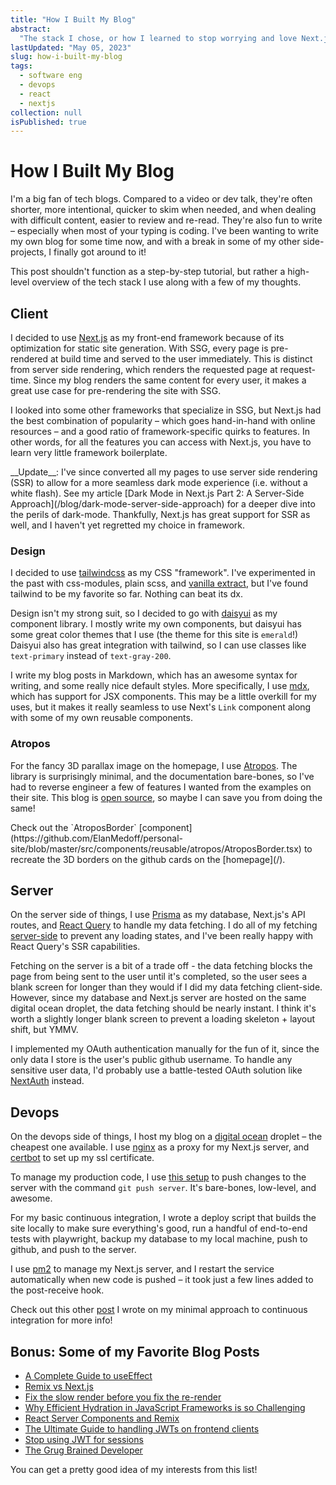```yaml
---
title: "How I Built My Blog"
abstract:
  "The stack I chose, or how I learned to stop worrying and love Next.js, mdx, prisma, and tailwind"
lastUpdated: "May 05, 2023"
slug: how-i-built-my-blog
tags:
  - software eng
  - devops
  - react
  - nextjs
collection: null
isPublished: true
---
```


# How I Built My Blog

I'm a big fan of tech blogs. Compared to a video or dev talk, they're often shorter, more
intentional, quicker to skim when needed, and when dealing with difficult content, easier to review
and re-read. They're also fun to write – especially when most of your typing is coding. I've been
wanting to write my own blog for some time now, and with a break in some of my other side-projects,
I finally got around to it!

This post shouldn't function as a step-by-step tutorial, but rather a high-level overview of the
tech stack I use along with a few of my thoughts.

## Client

I decided to use [Next.js](https://nextjs.org/) as my front-end framework because of its
optimization for static site generation. With SSG, every page is pre-rendered at build time and
served to the user immediately. This is distinct from server side rendering, which renders the
requested page at request-time. Since my blog renders the same content for every user, it makes a
great use case for pre-rendering the site with SSG.

I looked into some other frameworks that specialize in SSG, but Next.js had the best combination of
popularity – which goes hand-in-hand with online resources – and a good ratio of framework-specific
quirks to features. In other words, for all the features you can access with Next.js, you have to
learn very little framework boilerplate.

<Info>
  __Update__: I've since converted all my pages to use server side rendering (SSR) to allow for a
  more seamless dark mode experience (i.e. without a white flash). See my article [Dark Mode in
  Next.js Part 2: A Server-Side Approach](/blog/dark-mode-server-side-approach) for a deeper dive
  into the perils of dark-mode. Thankfully, Next.js has great support for SSR as well, and I haven't
  yet regretted my choice in framework.
</Info>

### Design

I decided to use [tailwindcss](https://tailwindcss.com/) as my CSS "framework". I've experimented in
the past with css-modules, plain scss, and [vanilla extract](https://vanilla-extract.style/), but
I've found tailwind to be my favorite so far. Nothing can beat its dx.

Design isn't my strong suit, so I decided to go with [daisyui](https://daisyui.com/) as my component
library. I mostly write my own components, but daisyui has some great color themes that I use (the
theme for this site is `emerald`!) Daisyui also has great integration with tailwind, so I can use
classes like `text-primary` instead of `text-gray-200`.

I write my blog posts in Markdown, which has an awesome syntax for writing, and some really nice
default styles. More specifically, I use [mdx](https://mdxjs.com/), which has support for JSX
components. This may be a little overkill for my uses, but it makes it really seamless to use Next's
`Link` component along with some of my own reusable components.

### Atropos

For the fancy 3D parallax image on the homepage, I use [Atropos](https://atroposjs.com/). The
library is surprisingly minimal, and the documentation bare-bones, so I've had to reverse engineer a
few of features I wanted from the examples on their site. This blog is
[open source](https://github.com/ElanMedoff/personal-site), so maybe I can save you from doing the
same!

<Info>
  Check out the `AtroposBorder`
  [component](https://github.com/ElanMedoff/personal-site/blob/master/src/components/reusable/atropos/AtroposBorder.tsx)
  to recreate the 3D borders on the github cards on the [homepage](/).
</Info>

## Server

On the server side of things, I use [Prisma](https://www.prisma.io/) as my database, Next.js's API
routes, and [React Query](https://tanstack.com/query/v3/) to handle my data fetching. I do all of my
fetching [server-side](https://tanstack.com/query/v3/docs/react/guides/ssr) to prevent any loading
states, and I've been really happy with React Query's SSR capabilities.

Fetching on the server is a bit of a trade off - the data fetching blocks the page from being sent
to the user until it's completed, so the user sees a blank screen for longer than they would if I
did my data fetching client-side. However, since my database and Next.js server are hosted on the
same digital ocean droplet, the data fetching should be nearly instant. I think it's worth a
slightly longer blank screen to prevent a loading skeleton + layout shift, but YMMV.

I implemented my OAuth authentication manually for the fun of it, since the only data I store is the
user's public github username. To handle any sensitive user data, I'd probably use a battle-tested
OAuth solution like [NextAuth](https://next-auth.js.org/) instead.

## Devops

On the devops side of things, I host my blog on a [digital ocean](https://www.digitalocean.com/)
droplet – the cheapest one available. I use [nginx](https://www.nginx.com/) as a proxy for my
Next.js server, and [certbot](https://certbot.eff.org/) to set up my ssl certificate.

To manage my production code, I use [this setup](https://toroid.org/git-website-howto) to push
changes to the server with the command `git push server`. It's bare-bones, low-level, and awesome.

For my basic continuous integration, I wrote a deploy script that builds the site locally to make
sure everything's good, run a handful of end-to-end tests with playwright, backup my database to my
local machine, push to github, and push to the server.

I use [pm2](https://pm2.keymetrics.io/) to manage my Next.js server, and I restart the service
automatically when new code is pushed – it took just a few lines added to the post-receive hook.

Check out this other [post](/blog/third-party-narration-rarely-works) I wrote on my minimal approach
to continuous integration for more info!

## Bonus: Some of my Favorite Blog Posts

- [A Complete Guide to useEffect](https://overreacted.io/a-complete-guide-to-useeffect/)
- [Remix vs Next.js](https://remix.run/blog/remix-vs-next)
- [Fix the slow render before you fix the re-render](https://kentcdodds.com/blog/fix-the-slow-render-before-you-fix-the-re-render)
- [Why Efficient Hydration in JavaScript Frameworks is so Challenging](https://dev.to/this-is-learning/why-efficient-hydration-in-javascript-frameworks-is-so-challenging-1ca3)
- [React Server Components and Remix](https://remix.run/blog/react-server-components)
- [The Ultimate Guide to handling JWTs on frontend clients](https://hasura.io/blog/best-practices-of-using-jwt-with-graphql)
- [Stop using JWT for sessions](http://cryto.net/~joepie91/blog/2016/06/13/stop-using-jwt-for-sessions/)
- [The Grug Brained Developer](https://grugbrain.dev/)

You can get a pretty good idea of my interests from this list!
